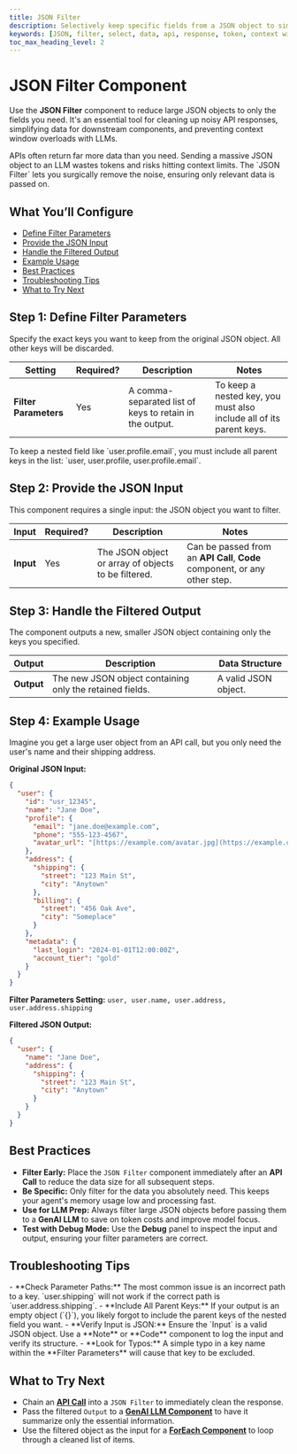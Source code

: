 ```yaml
---
title: JSON Filter
description: Selectively keep specific fields from a JSON object to simplify data and reduce token usage.
keywords: [JSON, filter, select, data, api, response, token, context window, clean]
toc_max_heading_level: 2
---
```


# JSON Filter Component

Use the **JSON Filter** component to reduce large JSON objects to only the fields you need. It's an essential tool for cleaning up noisy API responses, simplifying data for downstream components, and preventing context window overloads with LLMs.

<InfoCallout title="Why this matters">
APIs often return far more data than you need. Sending a massive JSON object to an LLM wastes tokens and risks hitting context limits. The `JSON Filter` lets you surgically remove the noise, ensuring only relevant data is passed on.
</InfoCallout>

<Spacer size="md" />

## What You’ll Configure

- [Define Filter Parameters](#step-1-define-filter-parameters)
- [Provide the JSON Input](#step-2-provide-the-json-input)
- [Handle the Filtered Output](#step-3-handle-the-filtered-output)
- [Example Usage](#step-4-example-usage)
- [Best Practices](#best-practices)
- [Troubleshooting Tips](#troubleshooting-tips)
- [What to Try Next](#what-to-try-next)

<Spacer size="md" />

## Step 1: Define Filter Parameters

Specify the exact keys you want to keep from the original JSON object. All other keys will be discarded.

| Setting               | Required?                   | Description                                                              | Notes                                                                    |
|-----------------------|-----------------------------|--------------------------------------------------------------------------|--------------------------------------------------------------------------|
| **Filter Parameters** | <Badge type="required">Yes</Badge> | A comma-separated list of keys to retain in the output.                  | To keep a nested key, you must also include all of its parent keys.      |

<TipCallout title="Nested Keys">
To keep a nested field like `user.profile.email`, you must include all parent keys in the list: `user, user.profile, user.profile.email`.
</TipCallout>

<Arcade src="https://demo.arcade.software/WJpOVfU9Ll9F6NrOtjnv?embed&embed_mobile=tab&embed_desktop=inline&show_copy_link=true" title="JSON Filter | SmythOS" />

<Spacer size="md" />

## Step 2: Provide the JSON Input

This component requires a single input: the JSON object you want to filter.

| Input   | Required?                   | Description                                          | Notes                                                             |
|---------|-----------------------------|------------------------------------------------------|-------------------------------------------------------------------|
| **Input** | <Badge type="required">Yes</Badge> | The JSON object or array of objects to be filtered. | Can be passed from an **API Call**, **Code** component, or any other step. |

<Spacer size="md" />

## Step 3: Handle the Filtered Output

The component outputs a new, smaller JSON object containing only the keys you specified.

| Output    | Description                                                     | Data Structure                                    |
|-----------|-----------------------------------------------------------------|---------------------------------------------------|
| **Output** | The new JSON object containing only the retained fields.        | A valid JSON object.                              |

<Spacer size="md" />

## Step 4: Example Usage

Imagine you get a large user object from an API call, but you only need the user's name and their shipping address.

**Original JSON Input:**
```json
{
  "user": {
    "id": "usr_12345",
    "name": "Jane Doe",
    "profile": {
      "email": "jane.doe@example.com",
      "phone": "555-123-4567",
      "avatar_url": "[https://example.com/avatar.jpg](https://example.com/avatar.jpg)"
    },
    "address": {
      "shipping": {
        "street": "123 Main St",
        "city": "Anytown"
      },
      "billing": {
        "street": "456 Oak Ave",
        "city": "Someplace"
      }
    },
    "metadata": {
      "last_login": "2024-01-01T12:00:00Z",
      "account_tier": "gold"
    }
  }
}
```

**Filter Parameters Setting:**
`user, user.name, user.address, user.address.shipping`

**Filtered JSON Output:**
```json
{
  "user": {
    "name": "Jane Doe",
    "address": {
      "shipping": {
        "street": "123 Main St",
        "city": "Anytown"
      }
    }
  }
}
```

<Spacer size="md" />

## Best Practices

- **Filter Early:** Place the `JSON Filter` component immediately after an **API Call** to reduce the data size for all subsequent steps.
- **Be Specific:** Only filter for the data you absolutely need. This keeps your agent's memory usage low and processing fast.
- **Use for LLM Prep:** Always filter large JSON objects before passing them to a **GenAI LLM** to save on token costs and improve model focus.
- **Test with Debug Mode:** Use the **Debug** panel to inspect the input and output, ensuring your filter parameters are correct.

<Spacer size="md" />

## Troubleshooting Tips

<InfoCallout title="If your filter isn't working...">
- **Check Parameter Paths:** The most common issue is an incorrect path to a key. `user.shipping` will not work if the correct path is `user.address.shipping`.
- **Include All Parent Keys:** If your output is an empty object (`{}`), you likely forgot to include the parent keys of the nested field you want.
- **Verify Input is JSON:** Ensure the `Input` is a valid JSON object. Use a **Note** or **Code** component to log the input and verify its structure.
- **Look for Typos:** A simple typo in a key name within the **Filter Parameters** will cause that key to be excluded.
</InfoCallout>

<Spacer size="md" />

## What to Try Next

- Chain an **[API Call](../advanced/api-call)** into a `JSON Filter` to immediately clean the response.
- Pass the filtered `Output` to a **[GenAI LLM Component](../base/gen-ai-llm)** to have it summarize only the essential information.
- Use the filtered object as the input for a **[ForEach Component](./for-each)** to loop through a cleaned list of items.
